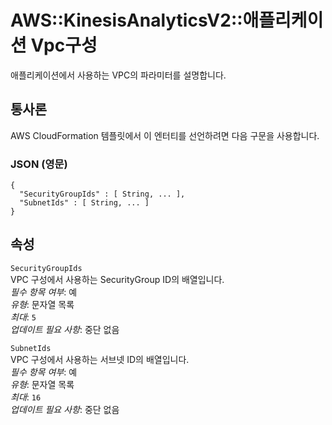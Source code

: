 # AWS::KinesisAnalyticsV2::애플리케이션 Vpc구성

애플리케이션에서 사용하는 VPC의 파라미터를 설명합니다.

## 통사론

AWS CloudFormation 템플릿에서 이 엔터티를 선언하려면 다음 구문을 사용합니다.

### JSON (영문)

```
{
  "SecurityGroupIds" : [ String, ... ],
  "SubnetIds" : [ String, ... ]
}
```

## 속성

`SecurityGroupIds`  
VPC 구성에서 사용하는 SecurityGroup ID의 배열입니다.  
_필수 항목 여부_: 예  
_유형_: 문자열 목록  
_최대_: `5`  
_업데이트 필요 사항_: 중단 없음

`SubnetIds`  
VPC 구성에서 사용하는 서브넷 ID의 배열입니다.  
_필수 항목 여부_: 예  
_유형_: 문자열 목록  
_최대_: `16`  
_업데이트 필요 사항_: 중단 없음
